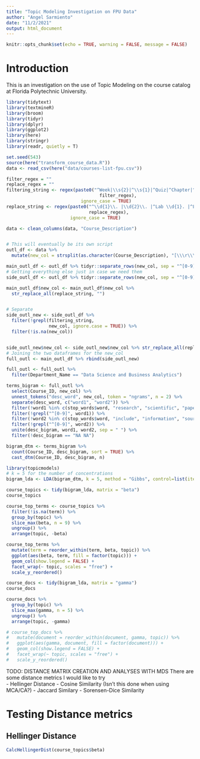 ```yaml
---
title: "Topic Modeling Investigation on FPU Data"
author: "Angel Sarmiento"
date: "11/2/2021"
output: html_document
---
```


```r
knitr::opts_chunk$set(echo = TRUE, warning = FALSE, message = FALSE)
```

# Introduction

This is an investigation on the use of Topic Modeling on the course catalog at Florida Polytechnic University. 


```r
library(tidytext)
library(textmineR)
library(broom)
library(tidyr)
library(dplyr)
library(ggplot2)
library(here)
library(stringr)
library(readr, quietly = T)

set.seed(543)
source(here("transform_course_data.R"))
data <- read_csv(here("data/courses-list-fpu.csv"))
```

```r
filter_regex = ""
replace_regex = ""
filtering_string <- regex(paste0("^Week|\\s{2}|^\\s{1}|^Quiz|^Chapter|^Case|^http|Ch.|^Incoterms|Exam|Presentations|www|", 
                                   filter_regex), 
                            ignore_case = TRUE)
replace_string <- regex(paste0("^\\d{1}\\. |\\d{2}\\. |^Lab \\d{1}. |^Lab \\d{2}. |^[a-z]. |^\\d{1}.|", 
                               replace_regex), 
                        ignore_case = TRUE)

data <- clean_columns(data, "Course_Description") 


# This will eventually be its own script
outl_df <- data %>% 
  mutate(new_col = strsplit(as.character(Course_Description), "[\\\r\\\n\\\t]+")) 

main_outl_df <- outl_df %>% tidyr::separate_rows(new_col, sep = "^[0-9].")  %>% filter(!grepl("^\\d{1}\\. |\\d{2}\\. ", new_col))
# Getting everything else just in case we need them
side_outl_df <- outl_df %>% tidyr::separate_rows(new_col, sep = "^[0-9].") %>% filter(!grepl(paste0("^\\d{1}\\. |\\d{2}\\. "), new_col)) 

main_outl_df$new_col <- main_outl_df$new_col %>% 
  str_replace_all(replace_string, "")


# Separate 
side_outl_new <- side_outl_df %>% 
  filter(!grepl(filtering_string, 
                new_col, ignore.case = TRUE)) %>% 
  filter(!is.na(new_col))


side_outl_new$new_col <- side_outl_new$new_col %>% str_replace_all(replace_string, "")
# Joining the two dataframes for the new_col
full_outl <- main_outl_df %>% rbind(side_outl_new)
```


```r
full_outl <- full_outl %>% 
  filter(Department_Name == "Data Science and Business Analytics")
```


```r
terms_bigram <- full_outl %>% 
  select(Course_ID, new_col) %>% 
  unnest_tokens("desc_word", new_col, token = "ngrams", n = 2) %>% 
  separate(desc_word, c("word1", "word2")) %>% 
  filter(!word1 %in% c(stop_words$word, "research", "scientific", "paper", "guest", "topics", "based", "covers", "current", "toolset", "current", "student", "unknown", "senior", "relevant", "term")) %>%
  filter(!grepl("^[0-9]", word1)) %>% 
  filter(!word2 %in% c(stop_words$word, "include", "information", "sources", "project", "term", "base")) %>% 
  filter(!grepl("^[0-9]", word2)) %>% 
  unite(desc_bigram, word1, word2, sep = " ") %>% 
  filter(!desc_bigram == "NA NA")

bigram_dtm <- terms_bigram %>% 
  count(Course_ID, desc_bigram, sort = TRUE) %>% 
  cast_dtm(Course_ID, desc_bigram, n)
```

```r
library(topicmodels)
# k = 5 for the number of concentrations
bigram_lda <- LDA(bigram_dtm, k = 5, method = "Gibbs", control=list(iter = 500, verbose = 25, alpha = 0.2))

course_topics <- tidy(bigram_lda, matrix = "beta")
course_topics
```

```r
course_top_terms <- course_topics %>% 
  filter(!is.na(term)) %>% 
  group_by(topic) %>%
  slice_max(beta, n = 9) %>% 
  ungroup() %>%
  arrange(topic, -beta)

course_top_terms %>% 
  mutate(term = reorder_within(term, beta, topic)) %>%
  ggplot(aes(beta, term, fill = factor(topic))) +
  geom_col(show.legend = FALSE) +
  facet_wrap(~ topic, scales = "free") +
  scale_y_reordered()
```

```r
course_docs <- tidy(bigram_lda, matrix = "gamma")
course_docs

course_docs %>% 
  group_by(topic) %>%
  slice_max(gamma, n = 5) %>% 
  ungroup() %>%
  arrange(topic, -gamma)

# course_top_docs %>%
#   mutate(document = reorder_within(document, gamma, topic)) %>%
#   ggplot(aes(gamma, document, fill = factor(document))) +
#   geom_col(show.legend = FALSE) +
#   facet_wrap(~ topic, scales = "free") +
#   scale_y_reordered()

```


TODO: DISTANCE MATRIX CREATION AND ANALYSES WITH MDS
There are some distance metrics I would like to try  
- Hellinger Distance 
- Cosine Similarity (Isn't this done when using MCA/CA?)
- Jaccard Similary
- Sorensen-Dice Similarity


# Testing Distance metrics 

## Hellinger Distance 

```r
CalcHellingerDist(course_topics$beta)
```









